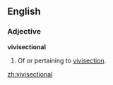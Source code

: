 ==English==

===Adjective===
'''vivisectional'''

# Of or pertaining to [[vivisection]].

[[zh:vivisectional]]